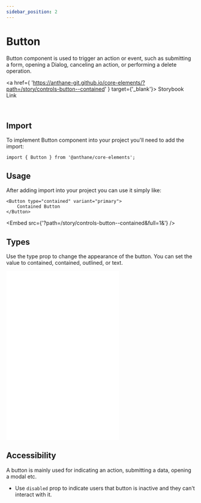 ```yaml
---
sidebar_position: 2
---
```



# Button

Button component is used to trigger an action or event,
such as submitting a form, opening a Dialog, canceling an action, or performing a delete operation.

<a
	href={
		'https://anthane-git.github.io/core-elements/?path=/story/controls-button--contained'
	}
	target={'_blank'}>
	Storybook Link
</a>

<br />

## Import

To implement Button component into your project you'll need to add the import:

```tsx
import { Button } from '@anthane/core-elements';
```

## Usage

After adding import into your project you can use it simply like:

```tsx
<Button type="contained" variant="primary">
	Contained Button
</Button>
```

<Embed src={'?path=/story/controls-button--contained&full=1&'} />

## Types

Use the type prop to change the appearance of the button.
You can set the value to contained, contained, outlined, or text.

<div className={'row'}>
    <Embed
    	src={'iframe.html?args=&id=controls-button--contained&viewMode=story'}
    />
    <Embed
    	src={
    		'iframe.html?args=type:outlined&id=controls-button--contained&viewMode=story'
    	}
    />
    <Embed
    	src={
    		'iframe.html?args=type:text&id=controls-button--contained&viewMode=story'
    	}
    />

</div>

## Accessibility

A button is mainly used for indicating an action, submitting a data, opening a modal etc.

- Use `disabled` prop to indicate users that button is inactive and they can't interact with it.
